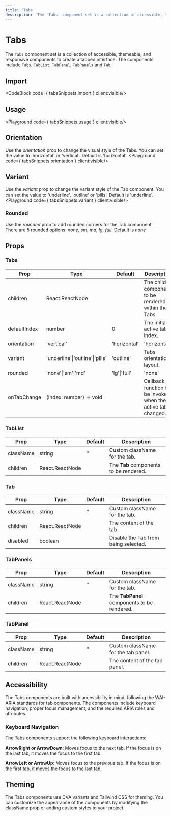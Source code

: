 ```yaml
---
title: 'Tabs'
description: 'The `Tabs` component set is a collection of accessible, themeable, and responsive components to create a tabbed interface. The components include `Tabs`, `TabList`, `TabPanel`, and `Tab`.'
---
```


# Tabs

The `Tabs` component set is a collection of accessible, themeable, and responsive components to create a tabbed interface. The components include `Tabs`, `TabList`, `TabPanel`, `TabPanels` and `Tab`.

## Import
<CodeBlock code={ tabsSnippets.import } client:visible/>

## Usage
<Playground code={ tabsSnippets.usage } client:visible/>

## Orientation
Use the *orientation* prop to change the visual style of the Tabs. You can set the value to 'horizontal' or 'vertical'. Default is 'horizontal'.
<Playground code={ tabsSnippets.orientation } client:visible/>

## Variant
Use the *variant* prop to change the variant style of the Tab component. You can set the value to 'underline', 'outline' or 'pills'. Default is 'underline'.
<Playground code={ tabsSnippets.variant } client:visible/>

### Rounded
Use the *rounded* prop to add rounded corners for the Tab component. There are 5 rounded options: *none*, *sm*, *md*, *lg*, *full*. Default is *none*
<Playground code={tabsSnippets.rounded} client:visible/>

## Props

### Tabs

| **Prop** | **Type** | **Default** | **Description** |
| -- | -- | -- | -- |
| children| React.ReactNode |  | The child components to be rendered within the Tabs. |
| defaultIndex | number | 0 | The initial active tab index. |
| orientation | 'vertical' | 'horizontal' | 'horizontal' | Tabs orientation layout. |
| variant | 'underline'\|'outline'\|'pills' | 'outline' | Tabs orientation layout. |
| rounded | 'none'\|'sm'\|'md'|'lg'\|'full' | 'none' | Rounded corners for Tab. |
| onTabChange | (index: number) => void | | Callback function to be invoked when the active tab is changed. |

### TabList

| **Prop** | **Type** | **Default** | **Description** |
| --- | --- | --- | --- |
| className | string | '' | Custom className for the tab. |
| children | React.ReactNode | 	| The **Tab** components to be rendered. |

### Tab

| **Prop** | **Type** | **Default** | **Description** |
| --- | --- | --- | --- |
| className | string | '' | Custom className for the tab. |
| children | React.ReactNode | 	| The content of the tab. |
| disabled | boolean | 	| Disable the Tab from being selected. |

### TabPanels

| **Prop** | **Type** | **Default** | **Description** |
| --- | --- | --- | --- |
| className | string | '' | Custom className for the tab. |
| children | React.ReactNode | 	| The **TabPanel** components to be rendered. |

### TabPanel

| **Prop** | **Type** | **Default** | **Description** |
| --- | --- | --- | --- |
| className | string | '' | Custom className for the tab panel. |
| children | React.ReactNode | 	| The content of the tab panel. |


## Accessibility
The Tabs components are built with accessibility in mind, following the WAI-ARIA standards for tab components. The components include keyboard navigation, proper focus management, and the required ARIA roles and attributes.

### Keyboard Navigation
The Tabs components support the following keyboard interactions:

**ArrowRight or ArrowDown**: Moves focus to the next tab. If the focus is on the last tab, it moves the focus to the first tab.

**ArrowLeft or ArrowUp**: Moves focus to the previous tab. If the focus is on the first tab, it moves the focus to the last tab.


## Theming
The Tabs components use CVA variants and Tailwind CSS for theming. You can customize the appearance of the components by modifying the className prop or adding custom styles to your project.
